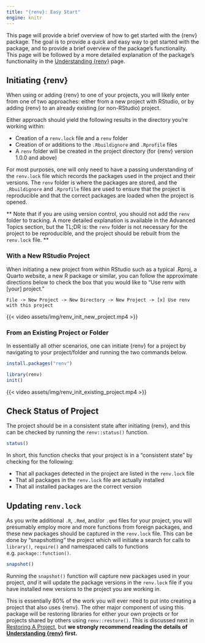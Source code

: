 ```yaml
---
title: "{renv}: Easy Start"
engine: knitr
---
```


This page will provide a brief overview of how to get started with the {renv} package. The goal is to provide a quick and easy way to get started with the package, and to provide a brief overview of the package's functionality. This page will be followed by a more detailed explanation of the package's functionality in the [Understanding {renv}](starting_details.html) page.

<!-- This page will talk about installation of the renv package, and how to snapshot so the lockfile updates. Will then talk about how the underlying `dependencies()` function works to identify the packages in use in the project. -->

<!-- Talk about how/when to update the library -->

<!-- Troubleshooting? -->

<!-- Talk about the package cache at the end of this chapter - a cache is built per the minor version of R you use. e.g. if you upgrade from R 4.3 to 4.4, then you will need to build a new cache. this can be unexpected if the caching behavior is not known to you. upgrading from e.g. R4.3.2 to R4.3.3 will not cause this, however. - the cache will, when needed, contain multiple different versions of same package and your project will link to the correct version, only downloading the version specified in the `renv.lock` if you don't already have it somewhere in the renv cache - can access path with `renv::paths$cache()` which I think helps make everything a bit more tangible -->



<!-- This "Easy Start" section provides the bare-minimum steps needed to set-up {renv} with one of your projects, and should take less than 15 minutes to complete. However, we recommended reading through reading this section **and** reading the [detailed explanation](#details) in order to understand what is happening in the background. -->

## Initiating {renv}

When using or adding {renv} to one of your projects, you will likely enter from one of two approaches: either from a new project with RStudio, or by adding {renv} to an already existing (or non-RStudio) project.

Either approach should yield the following results in the directory you're working within:

-   Creation of a `renv.lock` file and a `renv` folder
-   Creation of or additions to the `.Rbuildignore` and `.Rprofile` files
-   A `renv` folder will be created in the project directory (for {renv} version 1.0.0 and above)

For most purposes, one will only need to have a passing understanding of the `renv.lock` file which records the packages used in the project and their versions. The `renv` folder is where the packages are stored, and the `.Rbuildignore` and `.Rprofile` files are used to ensure that the project is reproducible and that the correct packages are loaded when the project is opened.

\*\* Note that if you are using version control, you should not add the `renv` folder to tracking. A more detailed explanation is available in the Advanced Topics section, but the TL;DR is: the `renv` folder is not necessary for the project to be reproducible, and the project should be rebuilt from the `renv.lock` file. \*\*

### With a New RStudio Project

When initiating a new project from within RStudio such as a typical .Rproj, a Quarto website, a new R package or similar, you can follow the approximate directions below to check the box that you would like to "Use renv with \[your\] project."

```         
File -> New Project -> New Directory -> New Project -> [x] Use renv with this project
```

{{< video assets/img/renv_init_new_project.mp4 >}}

### From an Existing Project or Folder

In essentially all other scenarios, one can initiate {renv} for a project by navigating to your project/folder and running the two commands below.

``` r
install.packages("renv")

library(renv)
init()
```

{{< video assets/img/renv_init_existing_project.mp4 >}}

## Check Status of Project

The project should be in a consistent state after initiating {renv}, and this can be checked by running the `renv::status()` function.

``` r
status()
```

In short, this function checks that your project is in a "consistent state" by checking for the following:

-   That all packages detected in the project are listed in the `renv.lock` file
-   That all packages in the `renv.lock` file are actually installed
-   That all installed packages are the correct version

## Updating `renv.lock`

As you write additional `.R`, `.Rmd`, and/or `.qmd` files for your project, you will presumably employ more and more functions from foreign packages, and these new packages should be captured in the `renv.lock` file. This can be done by "snapshotting" the project which will initiate a search for calls to `library()`, `require()` and namespaced calls to functions e.g. `package::function()`.

``` r
snapshot()
```

Running the `snapshot()` function will capture new packages used in your project, *and* it will update the package versions in the `renv.lock` file if you have installed new versions to the project you are working in.

This is essentially 80% of the work you will ever need to put into creating a project that also uses {renv}. The other major component of using this package will be restoring libraries for either your own projects or for projects shared by others using `renv::restore()`. This is discussed next in [Restoring A Project](restoring_a_project.html), but **we strongly recommend reading the details of [Understanding {renv}](starting_details.html) first.**
